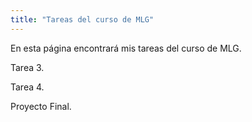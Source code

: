 ```yaml
---
title: "Tareas del curso de MLG"
---
```


En esta página encontrará mis tareas del curso de MLG.

  Tarea 3.
  
  Tarea 4.
  
  Proyecto Final.
  